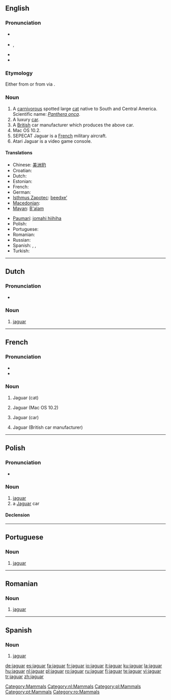 {{see|Jaguar}}
==English==
{{wikipedia}}

===Pronunciation===
* {{a|RP}} {{IPA|/ˈdʒæɡjuːə/}}
* {{a|US}} {{IPA|/ˈdʒæɡwɑr/}},  {{SAMPA|/"dZ{%gwAr\/ or /"dZ{gju%Ar\/}}
* {{audio|en-us-jaguar.ogg|Audio (US)}}
* {{audio|en-uk-jaguar.ogg|Audio (UK)}}

===Etymology===
Either from {{etyl|gn}} {{term|jaguarete|lang=gn}} or from {{Tupi.}} via {{Pg.}}.

===Noun===
{{en-noun}}

# A [[carnivorous]] spotted large [[cat]] native to South and Central America. Scientific name: ''[[Panthera onca]]''.
# A luxury [[car]].
# A [[British]] car manufacturer which produces the above car.
# Mac OS 10.2.
# SEPECAT Jaguar is a [[French]] military aircraft.
# Atari Jaguar is a video game console.

====Translations====
{{trans-top|''Panthera onca''}}
* Chinese: [[美洲豹]]
* Croatian: {{t-|hr|Jaguar}}
* Dutch: {{t+|nl|jaguar|m}}
* Estonian: {{t|et|jaaguar}}
* French: {{t+|fr|jaguar|m}}
* German: {{t-|de|Jaguar|m}}
* [[Isthmus Zapotec]]: [[beedxeʼ]]
* [[Macedonian]]: {{t|mk|јагуар|m|sc=Cyrl|xs=Macedonian}}
* [[Mayan]]: [[B'alam]]
{{trans-mid}}
* [[Paumarí]]: [[jomahi hiihiha]] {{f}}
* Polish: {{t+|pl|jaguar|m}}
* Portuguese: {{t-|pt|jaguar|m}}
* Romanian: {{t+|ro|jaguar|m}}
* Russian: {{t+|ru|ягуар|m|tr=jaguár|sc=Cyrl}}
* Spanish: {{t+|es|jaguar|m}}, {{t+|es|tigre|m}} {{qualifier|Bolivia|Colombia|Venezuela|especially rural usage}}, {{t|es|yaguareté|m}} {{qualifier|Argentina|Paraguay}}
* Turkish: {{t+|tr|jaguar}}
{{trans-bottom}}

[[Category:Mammals]]

----

==Dutch==

===Pronunciation===
*{{audio|Nl-jaguar.ogg|audio}}

===Noun===
{{infl|nl|noun|g=m|plural|jaguars}}

# [[#English|jaguar]]

[[Category:nl:Mammals]]

----

==French==

===Pronunciation===
* {{IPA|/ʒa.gwaʁ/}}
* {{audio|Fr-jaguar-fr-Paris.ogg|Audio (FR)}}

===Noun===
{{fr-noun|mf}}

# {{context|masculine}} Jaguar (cat)
# {{context|masculine}} Jaguar (Mac OS 10.2)
# {{context|feminine}} Jaguar (car)
# {{context|feminine}} Jaguar (British car manufacturer)

----

==Polish==

===Pronunciation===
* {{IPA|[jaˈguar]|lang=pl}}

===Noun===
{{infl|pl|noun|g=m}}

# [[#English|jaguar]] {{qualifier|Panthera onca}}
# a [[Jaguar]] car

====Declension====
{{pl-decl-noun
|jaguar|jaguary
|jaguara|jaguarów
|jaguarowi|jaguarom
|jaguara|jaguary
|jaguarem|jaguarami
|jaguarze|jaguarach
|jaguarze|jaguary
}}

[[Category:pl:Mammals]]

----

==Portuguese==

===Noun===
{{infl|pt|noun|g=m}}

# [[#English|jaguar]]

[[Category:pt:Mammals]]

----

==Romanian==

===Noun===
{{infl|ro|noun|g=m}}

# [[#English|jaguar]]

[[Category:ro:Mammals]]

----

==Spanish==

===Noun===
{{es-noun-m|pl=jaguares}}

# [[#English|jaguar]] {{qualifier|Panthera onca}}

[[de:jaguar]]
[[es:jaguar]]
[[fa:jaguar]]
[[fr:jaguar]]
[[io:jaguar]]
[[it:jaguar]]
[[ku:jaguar]]
[[la:jaguar]]
[[hu:jaguar]]
[[nl:jaguar]]
[[pl:jaguar]]
[[ro:jaguar]]
[[ru:jaguar]]
[[fi:jaguar]]
[[te:jaguar]]
[[vi:jaguar]]
[[tr:jaguar]]
[[zh:jaguar]]